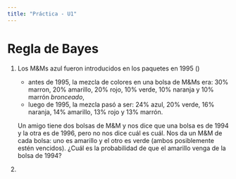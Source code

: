 ```yaml
---
title: "Práctica - U1"
---
```


# Regla de Bayes

1.  Los M&Ms azul fueron introducidos en los paquetes en 1995 (\href{http://content.time.com/time/specials/packages/article/0,28804,2011482_2011480_2011460,00.html}{antes había dos tipos de marrón})

    -   antes de 1995, la mezcla de colores en una bolsa de M&Ms era: 30% marron, 20% amarillo, 20% rojo, 10% verde, 10% naranja y 10% marrón *bronceado*,
    -   luego de 1995, la mezcla pasó a ser: 24% azul, 20% verde, 16% naranja, 14% amarillo, 13% rojo y 13% marrón.

    Un amigo tiene dos bolsas de M&M y nos dice que una bolsa es de 1994 y la otra es de 1996, pero no nos dice cuál es cuál. Nos da un M&M de cada bolsa: uno es amarillo y el otro es verde (ambos posiblemente estén vencidos). ¿Cuál es la probabilidad de que el amarillo venga de la bolsa de 1994?

2. 
